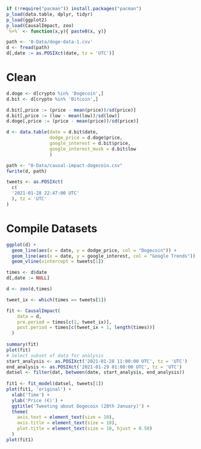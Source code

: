 ```r
if (!require("pacman")) install.packages("pacman")
p_load(data.table, dplyr, tidyr)
p_load(ggplot2)
p_load(CausalImpact, zoo)
`%+%` <- function(x,y){ paste0(x, y)}
```

```r
path <- '0-Data/doge-data-1.csv'
d <- fread(path) 
d[,date := as.POSIXct(date, tz = 'UTC')]
```
# Clean
```r
d.doge <- d[crypto %in% 'Dogecoin',]
d.bit <- d[crypto %in% 'Bitcoin',]

d.bit[,price := (price - mean(price))/sd(price)]
d.bit[,price := (low - mean(low))/sd(low)]
d.doge[,price := (price - mean(price))/sd(price)]

d <- data.table(date = d.bit$date,
                dodge_price = d.doge$price,
                google_interest = d.bit$price,
                google_interest_musk = d.bit$low
                )
```

```r
path <- "0-Data/causal-impact-dogecoin.csv"
fwrite(d, path)
```

```r
tweets <- as.POSIXct(
  c(
  '2021-01-28 22:47:00 UTC'
  ), tz = 'UTC'
)
```
# Compile Datasets


```r
ggplot(d) +
  geom_line(aes(x = date, y = dodge_price, col = "Dogecoin")) +
  geom_line(aes(x = date, y = google_interest, col = "Google Trends")) + 
  geom_vline(xintercept = tweets[1])
```




```r
times <- d$date
d[,date := NULL]

d <- zoo(d,times)
```

```r
tweet_ix <- which(times == tweets[1])

fit <- CausalImpact(
    data = d,
    pre.period = times[c(1, tweet_ix)],
    post.period = times[c(tweet_ix + 1, length(times))]
  )
  
summary(fit)
plot(fit)
# Select subset of data for analysis
start_analysis <- as.POSIXct('2021-01-28 11:00:00 UTC', tz = 'UTC')
end_analysis <- as.POSIXct('2021-01-29 01:00:00 UTC', tz = 'UTC')
datsel <- filter(dat, between(date, start_analysis, end_analysis))
 
fit1 <- fit_model(datsel, tweets[1])
plot(fit1, 'original') +
  xlab('Time') +
  ylab('Price (€)') +
  ggtitle('Tweeting about Dogecoin (28th January)') +
  theme(
    axis.text = element_text(size = 10),
    axis.title = element_text(size = 10),
    plot.title = element_text(size = 10, hjust = 0.50)
  )
plot(fit1)
```

